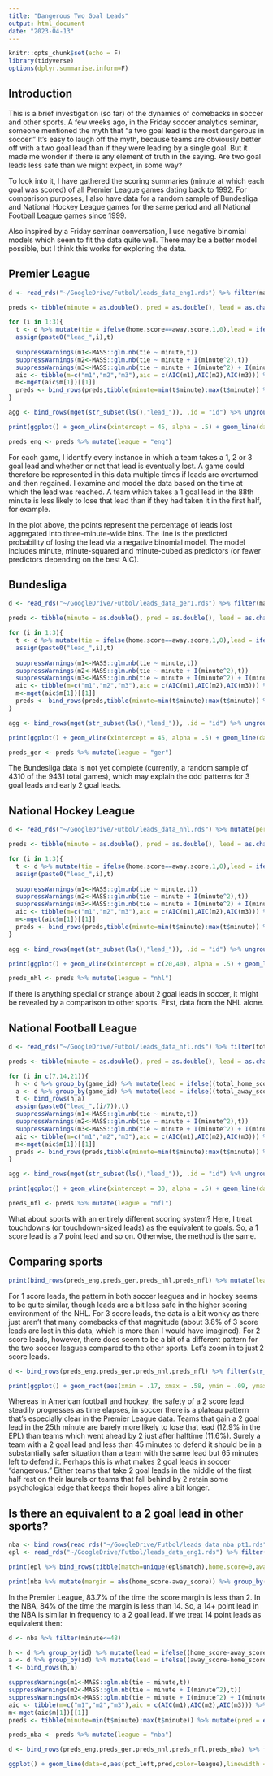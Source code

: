```yaml
---
title: "Dangerous Two Goal Leads"
output: html_document
date: "2023-04-13"
---
```


```r
knitr::opts_chunk$set(echo = F)
library(tidyverse)
options(dplyr.summarise.inform=F)
```

## Introduction

This is a brief investigation (so far) of the dynamics of comebacks in soccer and other sports. A few weeks ago, in the Friday soccer analytics seminar, someone mentioned the myth that "a two goal lead is the most dangerous in soccer." It's easy to laugh off the myth, because teams are obviously better off with a two goal lead than if they were leading by a single goal. But it made me wonder if there is any element of truth in the saying. Are two goal leads less safe than we might expect, in some way?

To look into it, I have gathered the scoring summaries (minute at which each goal was scored) of all Premier League games dating back to 1992. For comparison purposes, I also have data for a random sample of Bundesliga and National Hockey League games for the same period and all National Football League games since 1999.

Also inspired by a Friday seminar conversation, I use negative binomial models which seem to fit the data quite well. There may be a better model possible, but I think this works for exploring the data.

## Premier League

```r
d <- read_rds("~/GoogleDrive/Futbol/leads_data_eng1.rds") %>% filter(match != "/en/matches/") %>% mutate(minute = as.numeric(gsub("\\D","",gsub("\\+.*","",minute))), home.score = as.numeric(home.score), away.score = as.numeric(away.score))

preds <- tibble(minute = as.double(), pred = as.double(), lead = as.character(), model = as.character())

for (i in 1:3){
  t <- d %>% mutate(tie = ifelse(home.score==away.score,1,0),lead = ifelse(abs(home.score-away.score)==i,1,0)) %>% group_by(match) %>% mutate(cum_tie = cumsum(tie))  %>% group_by(match,lead,cum_tie) %>% slice(1) %>% arrange(minute)%>% group_by(match) %>% mutate(lead = cumsum(lead))%>% group_by(match,lead) %>% summarise(minute = min(minute), tie = max(tie)) %>% filter(lead > 0)
  assign(paste0("lead_",i),t)
  
  suppressWarnings(m1<-MASS::glm.nb(tie ~ minute,t))
  suppressWarnings(m2<-MASS::glm.nb(tie ~ minute + I(minute^2),t))
  suppressWarnings(m3<-MASS::glm.nb(tie ~ minute + I(minute^2) + I(minute^3),t))
  aic <- tibble(m=c("m1","m2","m3"),aic = c(AIC(m1),AIC(m2),AIC(m3))) %>% arrange(aic)
  m<-mget(aic$m[1])[[1]]
  preds <- bind_rows(preds,tibble(minute=min(t$minute):max(t$minute)) %>% mutate(pred = exp(predict(m,.)), lead = paste(i,"goals"), model = aic$m[1], lead = ifelse(str_sub(lead,1,1)==1, str_sub(lead,1,-2),lead)))
}

agg <- bind_rows(mget(str_subset(ls(),"lead_")), .id = "id") %>% ungroup() %>% mutate(lead = paste(str_sub(id,-1,-1),"goals"), lead = ifelse(str_sub(id,-1,-1)==1, str_sub(lead,1,-2),lead), minute=round(minute/3)) %>% select(minute,tie,lead) %>% group_by(minute,lead) %>% mutate(minute = minute*3) %>% summarise(pred = mean(tie))

print(ggplot() + geom_vline(xintercept = 45, alpha = .5) + geom_line(data = preds,aes(minute,pred,color=lead), linewidth = 1.2) + geom_point(data = agg, aes(minute,pred,color=lead), alpha = .2) + theme_minimal() + labs(y = "Prob. of Losing Lead", x = "Minute Lead Reached", color = "Lead"))

preds_eng <- preds %>% mutate(league = "eng")
```

For each game, I identify every instance in which a team takes a 1, 2 or 3 goal lead and whether or not that lead is eventually lost. A game could therefore be represented in this data multiple times if leads are overturned and then regained. I examine and model the data based on the time at which the lead was reached. A team which takes a 1 goal lead in the 88th minute is less likely to lose that lead than if they had taken it in the first half, for example.

In the plot above, the points represent the percentage of leads lost aggregated into three-minute-wide bins. The line is the predicted probability of losing the lead via a negative binomial model. The model includes minute, minute-squared and minute-cubed as predictors (or fewer predictors depending on the best AIC).

## Bundesliga

```r
d <- read_rds("~/GoogleDrive/Futbol/leads_data_ger1.rds") %>% filter(match != "/en/matches/") %>% mutate(minute = as.numeric(gsub("\\D","",gsub("\\+.*","",minute))), home.score = as.numeric(home.score), away.score = as.numeric(away.score))

preds <- tibble(minute = as.double(), pred = as.double(), lead = as.character(), model = as.character())

for (i in 1:3){
  t <- d %>% mutate(tie = ifelse(home.score==away.score,1,0),lead = ifelse(abs(home.score-away.score)==i,1,0)) %>% group_by(match) %>% mutate(cum_tie = cumsum(tie))  %>% group_by(match,lead,cum_tie) %>% slice(1) %>% arrange(minute)%>% group_by(match) %>% mutate(lead = cumsum(lead))%>% group_by(match,lead) %>% summarise(minute = min(minute), tie = max(tie)) %>% filter(lead > 0)
  assign(paste0("lead_",i),t)
 
  suppressWarnings(m1<-MASS::glm.nb(tie ~ minute,t))
  suppressWarnings(m2<-MASS::glm.nb(tie ~ minute + I(minute^2),t))
  suppressWarnings(m3<-MASS::glm.nb(tie ~ minute + I(minute^2) + I(minute^3),t))
  aic <- tibble(m=c("m1","m2","m3"),aic = c(AIC(m1),AIC(m2),AIC(m3))) %>% arrange(aic)
  m<-mget(aic$m[1])[[1]]
  preds <- bind_rows(preds,tibble(minute=min(t$minute):max(t$minute)) %>% mutate(pred = exp(predict(m,.)), lead = paste(i,"goals"), model = aic$m[1], lead = ifelse(str_sub(lead,1,1)==1, str_sub(lead,1,-2),lead)))
}

agg <- bind_rows(mget(str_subset(ls(),"lead_")), .id = "id") %>% ungroup() %>% mutate(lead = paste(str_sub(id,-1,-1),"goals"), lead = ifelse(str_sub(id,-1,-1)==1, str_sub(lead,1,-2),lead), minute=round(minute/3)) %>% select(minute,tie,lead) %>% group_by(minute,lead) %>% mutate(minute = minute*3) %>% summarise(pred = mean(tie))

print(ggplot() + geom_vline(xintercept = 45, alpha = .5) + geom_line(data = preds,aes(minute,pred,color=lead), linewidth = 1.2) + geom_point(data = agg, aes(minute,pred,color=lead), alpha = .2) + theme_minimal() + labs(y = "Prob. of Losing Lead", x = "Minute Lead Reached", color = "Lead"))

preds_ger <- preds %>% mutate(league = "ger")
```

The Bundesliga data is not yet complete (currently, a random sample of 4310 of the 9431 total games), which may explain the odd patterns for 3 goal leads and early 2 goal leads.

## National Hockey League

```r
d <- read_rds("~/GoogleDrive/Futbol/leads_data_nhl.rds") %>% mutate(period = ifelse(period %in% c("1st Period","2nd Period","3rd Period","1st OT Period","2nd OT Period","3rd OT Period","4th OT Period","5th OT Period","Shootout"),period,NA)) %>% group_by(match) %>% fill(period) %>% filter(!team %in% c("1st Period","2nd Period","3rd Period","1st OT Period","2nd OT Period","3rd OT Period","4th OT Period","5th OT Period","Shootout") & period %in% c("1st Period","2nd Period","3rd Period")) %>% mutate(home.score = cumsum(ifelse(str_sub(match,-8,-6)==team,1,0)), away.score = cumsum(ifelse(str_sub(match,-8,-6)!=team,1,0))) %>% separate(time, into = c("min","sec")) %>% mutate(minute = (as.numeric(min)+(as.numeric(sec)/60)+(as.numeric(str_sub(period,1,1))*20-20))) %>% select(match,home.score,away.score,minute)

preds <- tibble(minute = as.double(), pred = as.double(), lead = as.character(), model = as.character())

for (i in 1:3){
  t <- d %>% mutate(tie = ifelse(home.score==away.score,1,0),lead = ifelse(abs(home.score-away.score)==i,1,0)) %>% group_by(match) %>% mutate(cum_tie = cumsum(tie))  %>% group_by(match,lead,cum_tie) %>% slice(1) %>% arrange(minute)%>% group_by(match) %>% mutate(lead = cumsum(lead))%>% group_by(match,lead) %>% summarise(minute = min(minute), tie = max(tie)) %>% filter(lead > 0)
  assign(paste0("lead_",i),t)
  
  suppressWarnings(m1<-MASS::glm.nb(tie ~ minute,t))
  suppressWarnings(m2<-MASS::glm.nb(tie ~ minute + I(minute^2),t))
  suppressWarnings(m3<-MASS::glm.nb(tie ~ minute + I(minute^2) + I(minute^3),t))
  aic <- tibble(m=c("m1","m2","m3"),aic = c(AIC(m1),AIC(m2),AIC(m3))) %>% arrange(aic)
  m<-mget(aic$m[1])[[1]]
  preds <- bind_rows(preds,tibble(minute=min(t$minute):max(t$minute)) %>% mutate(pred = exp(predict(m,.)), lead = paste(i,"goals"), model = aic$m[1], lead = ifelse(str_sub(lead,1,1)==1, str_sub(lead,1,-2),lead)))
}

agg <- bind_rows(mget(str_subset(ls(),"lead_")), .id = "id") %>% ungroup() %>% mutate(lead = paste(str_sub(id,-1,-1),"goals"), lead = ifelse(str_sub(id,-1,-1)==1, str_sub(lead,1,-2),lead), minute=round(minute/3)) %>% select(minute,tie,lead) %>% group_by(minute,lead) %>% mutate(minute = minute*3) %>% summarise(pred = mean(tie))

print(ggplot() + geom_vline(xintercept = c(20,40), alpha = .5) + geom_line(data = preds,aes(minute,pred,color=lead), linewidth = 1.2) + geom_point(data = agg, aes(minute,pred,color=lead), alpha = .2) + theme_minimal() + labs(y = "Prob. of Losing Lead", x = "Minute Lead Reached", color = "Lead"))

preds_nhl <- preds %>% mutate(league = "nhl")
```

If there is anything special or strange about 2 goal leads in soccer, it might be revealed by a comparison to other sports. First, data from the NHL alone.

## National Football League

```r
d <- read_rds("~/GoogleDrive/Futbol/leads_data_nfl.rds") %>% filter(total_home_score + total_away_score > 0) %>% mutate(minute = (3600-game_seconds_remaining)/60) %>% select(-game_seconds_remaining)

preds <- tibble(minute = as.double(), pred = as.double(), lead = as.character(), model = as.character())

for (i in c(7,14,21)){
  h <- d %>% group_by(game_id) %>% mutate(lead = ifelse((total_home_score-total_away_score)>=i,1,0), tie = ifelse(total_home_score<=total_away_score,1,0), cum_tie = cumsum(tie)) %>% group_by(game_id,lead,cum_tie) %>% slice(1) %>% arrange(minute) %>% group_by(game_id) %>% mutate(lead = cumsum(lead)) %>% group_by(game_id,lead) %>% summarise(minute = min(minute), tie = max(tie)) %>% filter(lead > 0)
  a <- d %>% group_by(game_id) %>% mutate(lead = ifelse((total_away_score-total_home_score)>=i,1,0), tie = ifelse(total_away_score<=total_home_score,1,0), cum_tie = cumsum(tie)) %>% group_by(game_id,lead,cum_tie) %>% slice(1) %>% arrange(minute) %>% group_by(game_id) %>% mutate(lead = cumsum(lead)) %>% group_by(game_id,lead) %>% summarise(minute = min(minute), tie = max(tie)) %>% filter(lead > 0)
  t <- bind_rows(h,a)
  assign(paste0("lead_",(i/7)),t)
  suppressWarnings(m1<-MASS::glm.nb(tie ~ minute,t))
  suppressWarnings(m2<-MASS::glm.nb(tie ~ minute + I(minute^2),t))
  suppressWarnings(m3<-MASS::glm.nb(tie ~ minute + I(minute^2) + I(minute^3),t))
  aic <- tibble(m=c("m1","m2","m3"),aic = c(AIC(m1),AIC(m2),AIC(m3))) %>% arrange(aic)
  m<-mget(aic$m[1])[[1]]
  preds <- bind_rows(preds,tibble(minute=min(t$minute):max(t$minute)) %>% mutate(pred = exp(predict(m,.)), lead = paste((i/7),"scores"), model = aic$m[1], lead = ifelse(str_sub(lead,1,1)==1, str_sub(lead,1,-2),lead)))
}

agg <- bind_rows(mget(str_subset(ls(),"lead_")), .id = "id") %>% ungroup() %>% mutate(lead = paste(str_sub(id,-1,-1),"scores"), lead = ifelse(str_sub(id,-1,-1)==1, str_sub(lead,1,-2),lead), minute=round(minute/3)) %>% select(minute,tie,lead) %>% group_by(minute,lead) %>% mutate(minute = minute*3) %>% summarise(pred = mean(tie))

print(ggplot() + geom_vline(xintercept = 30, alpha = .5) + geom_line(data = preds,aes(minute,pred,color=lead), linewidth = 1.2) + geom_point(data = agg, aes(minute,pred,color=lead), alpha = .2) + theme_minimal() + labs(y = "Prob. of Losing Lead", x = "Minute Lead Reached", color = "Lead"))

preds_nfl <- preds %>% mutate(league = "nfl")
```

What about sports with an entirely different scoring system? Here, I treat touchdowns (or touchdown-sized leads) as the equivalent to goals. So, a 1 score lead is a 7 point lead and so on. Otherwise, the method is the same.

## Comparing sports 

```r
print(bind_rows(preds_eng,preds_ger,preds_nhl,preds_nfl) %>% mutate(lead = paste(str_sub(lead,1,1),"Score Lead"), pct_left = ifelse(league %in% c("eng","ger"),minute/90,minute/60), league = case_when(league == "eng" ~ "Soccer (Premier League)", league == "ger" ~ "Soccer (Bundesliga)", league == "nhl" ~ "Hockey (NHL)", league == "nfl" ~ "Am. Football (NFL)")) %>% ggplot(aes(pct_left,pred,color=league)) + geom_line(linewidth = 1.2) + facet_wrap(~lead) + theme_minimal() + labs(y = "Prob. of Losing Lead", x = "Time Elapsed (%) When Lead Reached", color = NULL) + theme(legend.position="bottom"))
```

For 1 score leads, the pattern in both soccer leagues and in hockey seems to be quite similar, though leads are a bit less safe in the higher scoring environment of the NHL. For 3 score leads, the data is a bit wonky as there just aren't that many comebacks of that magnitude (about 3.8% of 3 score leads are lost in this data, which is more than I would have imagined). For 2 score leads, however, there does seem to be a bit of a different pattern for the two soccer leagues compared to the other sports. Let's zoom in to just 2 score leads.

```r
d <- bind_rows(preds_eng,preds_ger,preds_nhl,preds_nfl) %>% filter(str_sub(lead,1,1) == 2) %>% mutate(pct_left = ifelse(league %in% c("eng","ger"),minute/90,minute/60), league = case_when(league == "eng" ~ "Soccer (Premier League)", league == "ger" ~ "Soccer (Bundesliga)", league == "nhl" ~ "Hockey (NHL)", league == "nfl" ~ "Am. Football (NFL)"))

print(ggplot() + geom_rect(aes(xmin = .17, xmax = .58, ymin = .09, ymax = .17), alpha = 0.1) + geom_line(data=d,aes(pct_left,pred,color=league),linewidth = 1.2) + theme_minimal() + labs(y = "Prob. of Losing Lead", x = "Time Elapsed (%) When 2 Score Lead Reached", color = NULL) + theme(legend.position="bottom"))
```

Whereas in American football and hockey, the safety of a 2 score lead steadily progresses as time elapses, in soccer there is a plateau pattern that's especially clear in the Premier League data. Teams that gain a 2 goal lead in the 25th minute are barely more likely to lose that lead (12.9% in the EPL) than teams which went ahead by 2 just after halftime (11.6%). Surely a team with a 2 goal lead and less than 45 minutes to defend it should be in a substantially safer situation than a team with the same lead but 65 minutes left to defend it. Perhaps this is what makes 2 goal leads in soccer "dangerous." Either teams that take 2 goal leads in the middle of the first half rest on their laurels or teams that fall behind by 2 retain some psychological edge that keeps their hopes alive a bit longer.

## Is there an equivalent to a 2 goal lead in other sports?

```r
nba <- bind_rows(read_rds("~/GoogleDrive/Futbol/leads_data_nba_pt1.rds"),read_rds("~/GoogleDrive/Futbol/leads_data_nba_pt2.rds"))
epl <- read_rds("~/GoogleDrive/Futbol/leads_data_eng1.rds") %>% filter(match != "/en/matches/") %>% mutate(minute = as.numeric(gsub("\\D","",gsub("\\+.*","",minute))), home.score = as.numeric(home.score), away.score = as.numeric(away.score)) %>% select(-contains("final"))
```

```r
print(epl %>% bind_rows(tibble(match=unique(epl$match),home.score=0,away.score=0,minute=0)) %>% bind_rows(expand_grid(match=unique(epl$match),minute=1:90)) %>% arrange(match,minute) %>% fill(everything()) %>% mutate(margin = abs(home.score-away.score)) %>% group_by(margin) %>% count() %>% ungroup() %>% mutate(pct = n/sum(n), cum_pct = cumsum(pct)))

print(nba %>% mutate(margin = abs(home_score-away_score)) %>% group_by(margin) %>% count() %>% ungroup() %>% mutate(pct = n/sum(n), cum_pct = cumsum(pct)) %>% filter(cum_pct > .75))
```

In the Premier League, 83.7% of the time the score margin is less than 2. In the NBA, 84% of the time the margin is less than 14. So, a 14+ point lead in the NBA is similar in frequency to a 2 goal lead. If we treat 14 point leads as equivalent then:

```r
d <- nba %>% filter(minute<=48)

h <- d %>% group_by(id) %>% mutate(lead = ifelse((home_score-away_score)>=14,1,0), tie = ifelse(home_score<=away_score,1,0), cum_tie = cumsum(tie)) %>% group_by(id,lead,cum_tie) %>% slice(1) %>% arrange(minute) %>% group_by(id) %>% mutate(lead = cumsum(lead)) %>% group_by(id,lead) %>% summarise(minute = min(minute), tie = max(tie)) %>% filter(lead > 0)
a <- d %>% group_by(id) %>% mutate(lead = ifelse((away_score-home_score)>=14,1,0), tie = ifelse(away_score<=home_score,1,0), cum_tie = cumsum(tie)) %>% group_by(id,lead,cum_tie) %>% slice(1) %>% arrange(minute) %>% group_by(id) %>% mutate(lead = cumsum(lead)) %>% group_by(id,lead) %>% summarise(minute = min(minute), tie = max(tie)) %>% filter(lead > 0)
t <- bind_rows(h,a)

suppressWarnings(m1<-MASS::glm.nb(tie ~ minute,t))
suppressWarnings(m2<-MASS::glm.nb(tie ~ minute + I(minute^2),t))
suppressWarnings(m3<-MASS::glm.nb(tie ~ minute + I(minute^2) + I(minute^3),t))
aic <- tibble(m=c("m1","m2","m3"),aic = c(AIC(m1),AIC(m2),AIC(m3))) %>% arrange(aic)
m<-mget(aic$m[1])[[1]]
preds <- tibble(minute=min(t$minute):max(t$minute)) %>% mutate(pred = exp(predict(m,.)), lead = "2 scores", model = aic$m[1], lead = ifelse(str_sub(lead,1,1)==1, str_sub(lead,1,-2),lead))

preds_nba <- preds %>% mutate(league = "nba")

d <- bind_rows(preds_eng,preds_ger,preds_nhl,preds_nfl,preds_nba) %>% filter(str_sub(lead,1,1) == 2) %>% mutate(pct_left = ifelse(league %in% c("eng","ger"),minute/90,ifelse(league == "nba",minute/48,minute/60)), league = case_when(league == "eng" ~ "Soccer (EPL)", league == "ger" ~ "Soccer (Bundesliga)", league == "nhl" ~ "Hockey (NHL)", league == "nfl" ~ "Am. Football (NFL)", league == "nba" ~ "Basketball (NBA)"))

ggplot() + geom_line(data=d,aes(pct_left,pred,color=league),linewidth = 1.2) + theme_minimal() + labs(y = "Prob. of Losing Lead", x = 'Time Elapsed (%) When "2 Score" Lead Reached', color = NULL) + theme(legend.position="bottom") 
```